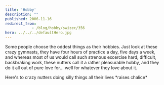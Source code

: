 ```yaml
---
title: 'Hobby'
description: ""
published: 2006-11-16
redirect_from: 
            - /blog/hobby/swizec/356
hero: ../../../defaultHero.jpg
---
```

Some people choose the oddest things as their hobbies. Just look at these crazy gymnasts, they have four hours of practice a day, five days a week, and whereas most of us would call such strenous excercise hard, difficult, backbraking work, these nutters call it a rather pleasurable hobby, and they do it all out of pure love for... well for whatever they love about it.

Here&#x27;s to crazy nutters doing silly things all their lives \*raises chalice\*
